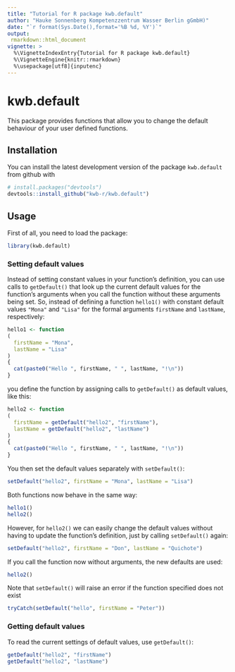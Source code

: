 ---
title: "Tutorial for R package kwb.default"
author: "Hauke Sonnenberg Kompetenzzentrum Wasser Berlin gGmbH)"
date: "`r format(Sys.Date(),format='%B %d, %Y')`"
output: 
 rmarkdown::html_document
vignette: >
  %\VignetteIndexEntry{Tutorial for R package kwb.default}
  %\VignetteEngine{knitr::rmarkdown}
  %\usepackage[utf8]{inputenc}
---

# kwb.default

This package provides functions that allow you to change the default behaviour of your user defined functions. 


## Installation

You can install the latest development version of the package `kwb.default` from github with

```R
# install.packages("devtools")
devtools::install_github("kwb-r/kwb.default")
```

## Usage

First of all, you need to load the package:

```{r}
library(kwb.default)
```

### Setting default values

Instead of setting constant values in your function's definition, you can use calls to `getDefault()` that look up the current default values for the function's arguments when you call the function without these arguments being set. So, instead of defining a function `hello1()` with constant default values `"Mona"` and `"Lisa"` for the formal arguments `firstName` and `lastName`, respectively:

```{r}
hello1 <- function
(
  firstName = "Mona", 
  lastName = "Lisa"
) 
{
  cat(paste0("Hello ", firstName, " ", lastName, "!\n"))
}
```

you define the function by assigning calls to `getDefault()` as default values, like this:

```{r}
hello2 <- function
(
  firstName = getDefault("hello2", "firstName"),
  lastName = getDefault("hello2", "lastName")
) 
{
  cat(paste0("Hello ", firstName, " ", lastName, "!\n"))
}
```

You then set the default values separately with `setDefault()`:

```{r}
setDefault("hello2", firstName = "Mona", lastName = "Lisa")
```

Both functions now behave in the same way:

```{r}
hello1()
hello2()
```

However, for `hello2()` we can easily change the default values without having to update the function's definition, just by calling `setDefault()` again:

```{r}
setDefault("hello2", firstName = "Don", lastName = "Quichote")
```

If you call the function now without arguments, the new defaults are used:

```{r}
hello2()
```

Note that `setDefault()` will raise an error if the function specified does not exist

```{r, error = TRUE}
tryCatch(setDefault("hello", firstName = "Peter"))
```

### Getting default values

To read the current settings of default values, use `getDefault()`:

```{r}
getDefault("hello2", "firstName")
getDefault("hello2", "lastName")
```
